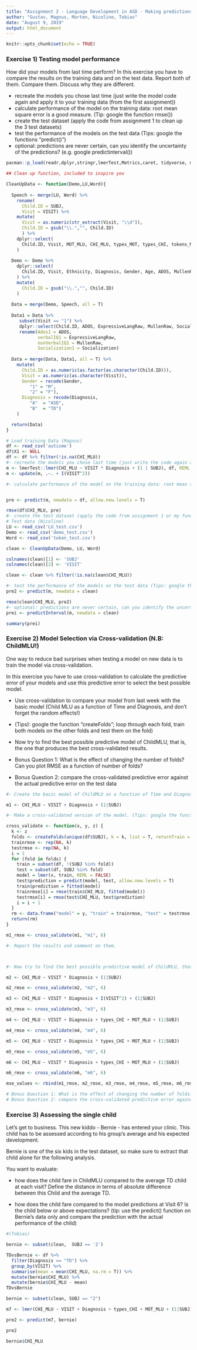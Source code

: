```yaml
---
title: "Assignment 2 - Language Development in ASD - Making predictions"
author: "Gustav, Magnus, Morten, Nicoline, Tobias"
date: "August 9, 2019"
output: html_document
---
```


```r
knitr::opts_chunk$set(echo = TRUE)
```

### Exercise 1) Testing model performance

How did your models from last time perform? In this exercise you have to compare the results on the training data and on the test data. Report both of them. Compare them. Discuss why they are different.

- recreate the models you chose last time (just write the model code again and apply it to your training data (from the first assignment))
- calculate performance of the model on the training data: root mean square error is a good measure. (Tip: google the function rmse())
- create the test dataset (apply the code from assignment 1 to clean up the 3 test datasets)
- test the performance of the models on the test data (Tips: google the functions "predict()")
- optional: predictions are never certain, can you identify the uncertainty of the predictions? (e.g. google predictinterval())


```r

pacman::p_load(readr,dplyr,stringr,lmerTest,Metrics,caret, tidyverse, merTools)

## Clean up function, included to inspire you

CleanUpData <- function(Demo,LU,Word){
  
  Speech <- merge(LU, Word) %>% 
    rename(
      Child.ID = SUBJ, 
      Visit = VISIT) %>%
    mutate(
      Visit = as.numeric(str_extract(Visit, "\\d")),
      Child.ID = gsub("\\.","", Child.ID)
      ) %>%
    dplyr::select(
      Child.ID, Visit, MOT_MLU, CHI_MLU, types_MOT, types_CHI, tokens_MOT, tokens_CHI
    )
  
  Demo <- Demo %>%
    dplyr::select(
      Child.ID, Visit, Ethnicity, Diagnosis, Gender, Age, ADOS, MullenRaw, ExpressiveLangRaw, Socialization
    ) %>%
    mutate(
      Child.ID = gsub("\\.","", Child.ID)
    )
    
  Data = merge(Demo, Speech, all = T)
  
  Data1 = Data %>% 
     subset(Visit == "1") %>% 
     dplyr::select(Child.ID, ADOS, ExpressiveLangRaw, MullenRaw, Socialization) %>%
     rename(Ados1 = ADOS, 
            verbalIQ1 = ExpressiveLangRaw, 
            nonVerbalIQ1 = MullenRaw,
            Socialization1 = Socialization) 
  
  Data = merge(Data, Data1, all = T) %>%
    mutate(
      Child.ID = as.numeric(as.factor(as.character(Child.ID))),
      Visit = as.numeric(as.character(Visit)),
      Gender = recode(Gender, 
         "1" = "M",
         "2" = "F"),
      Diagnosis = recode(Diagnosis,
         "A"  = "ASD",
         "B"  = "TD")
    )

  return(Data)
}

# Load training Data (Magnus)
df <- read_csv('autisme')
df$X1 <- NULL
df <- df %>% filter(!is.na(CHI_MLU))
#- recreate the models you chose last time (just write the code again and apply it to Train Data) (Gustav)
m <- lmerTest::lmer(CHI_MLU ~ VISIT * Diagnosis + (1 | SUBJ), df, REML = F)
m <- update(m, .~. + I(VISIT^2))

#- calculate performance of the model on the training data: root mean square error is a good measure. (Tip: google the function rmse()) (Morten)


pre <- predict(m, newdata = df, allow.new.levels = T)

rmse(df$CHI_MLU, pre)
#- create the test dataset (apply the code from assignment 1 or my function to clean up the 3 test datasets)
# Test data (Nicoline)
LU <- read_csv('LU_test.csv')
Demo <- read_csv('demo_test.csv')
Word <- read_csv('token_test.csv')

clean <- CleanUpData(Demo, LU, Word)

colnames(clean)[1] <- 'SUBJ'
colnames(clean)[2] <- 'VISIT'

clean <- clean %>% filter(!is.na(clean$CHI_MLU))

#- test the performance of the models on the test data (Tips: google the functions "predict()") (Tobias)
pre2 <- predict(m, newdata = clean)

rmse(clean$CHI_MLU, pre2)
#- optional: predictions are never certain, can you identify the uncertainty of the predictions? (e.g. google predictinterval()) (Magnus)
prei <- predictInterval(m, newdata = clean)

summary(prei)

```

### Exercise 2) Model Selection via Cross-validation (N.B: ChildMLU!)

One way to reduce bad surprises when testing a model on new data is to train the model via cross-validation. 

In this exercise you have to use cross-validation to calculate the predictive error of your models and use this predictive error to select the best possible model.

- Use cross-validation to compare your model from last week with the basic model (Child MLU as a function of Time and Diagnosis, and don't forget the random effects!)
- (Tips): google the function "createFolds";  loop through each fold, train both models on the other folds and test them on the fold)


- Now try to find the best possible predictive model of ChildMLU, that is, the one that produces the best cross-validated results.

- Bonus Question 1: What is the effect of changing the number of folds? Can you plot RMSE as a function of number of folds?
- Bonus Question 2: compare the cross-validated predictive error against the actual predictive error on the test data


```r
#- Create the basic model of ChildMLU as a function of Time and Diagnosis (don't forget the random effects!). (Gustav)

m1 <- CHI_MLU ~ VISIT + Diagnosis + (1|SUBJ)

#- Make a cross-validated version of the model. (Tips: google the function "createFolds";  loop through each fold, train a model on the other folds and test it on the fold) (Morten)

cross_validate <- function(x, y, z) {
  k <- z
  folds <- createFolds(unique(df$SUBJ), k = k, list = T, returnTrain = F)
  trainrmse <- rep(NA, k)
  testrmse <- rep(NA, k)
  i = 1
  for (fold in folds) {
    train = subset(df, !(SUBJ %in% fold))
    test = subset(df, SUBJ %in% fold)
    model = lmer(x, train, REML = FALSE)
    test$prediction = predict(model, test, allow.new.levels = T)
    train$prediction = fitted(model)
    trainrmse[i] = rmse(train$CHI_MLU, fitted(model))
    testrmse[i] = rmse(test$CHI_MLU, test$prediction)
    i = i + 1
  }
  rm <- data.frame("model" = y, "train" = trainrmse, "test" = testrmse, "diff" = testrmse - trainrmse, "meantrain" = rep(mean(trainrmse), k), "meantest" = rep(mean(testrmse), k), "meandiff" = rep(mean(testrmse) - mean(trainrmse), k), "sdtrain" = rep(sd(trainrmse), k), "sdtest" = rep(sd(testrmse), k))
  return(rm)
}

m1_rmse <- cross_validate(m1, "m1", 6)

#- Report the results and comment on them.



#- Now try to find the best possible predictive model of ChildMLU, that is, the one that produces the best cross-validated results. (Nicoline)

m2 <- CHI_MLU ~ VISIT * Diagnosis + (1|SUBJ)

m2_rmse <- cross_validate(m2, "m2", 6)

m3 <- CHI_MLU ~ VISIT * Diagnosis + I(VISIT^2) + (1|SUBJ)

m3_rmse <- cross_validate(m3, "m3", 6)

m4 <- CHI_MLU ~ VISIT + Diagnosis + types_CHI + MOT_MLU + (1|SUBJ)

m4_rmse <- cross_validate(m4, "m4", 6)

m5 <- CHI_MLU ~ VISIT + Diagnosis * types_CHI + MOT_MLU + (1|SUBJ)

m5_rmse <- cross_validate(m5, "m5", 6)

m6 <- CHI_MLU ~ VISIT * Diagnosis + types_CHI + MOT_MLU + (1|SUBJ)

m6_rmse <- cross_validate(m6, "m6", 6)

mse_values <- rbind(m1_rmse, m2_rmse, m3_rmse, m4_rmse, m5_rmse, m6_rmse)

# Bonus Question 1: What is the effect of changing the number of folds? Can you plot RMSE as a function of number of folds?
# Bonus Question 2: compare the cross-validated predictive error against the actual predictive error on the test data
```

### Exercise 3) Assessing the single child

Let's get to business. This new kiddo - Bernie - has entered your clinic. This child has to be assessed according to his group's average and his expected development.

Bernie is one of the six kids in the test dataset, so make sure to extract that child alone for the following analysis.

You want to evaluate:

- how does the child fare in ChildMLU compared to the average TD child at each visit? Define the distance in terms of absolute difference between this Child and the average TD.

- how does the child fare compared to the model predictions at Visit 6? Is the child below or above expectations? (tip: use the predict() function on Bernie's data only and compare the prediction with the actual performance of the child)

```r
#(Tobias)

bernie <- subset(clean,  SUBJ == '2')

TDvsBernie <- df %>% 
  filter(Diagnosis == "TD") %>% 
  group_by(VISIT) %>% 
  summarise(mean = mean(CHI_MLU, na.rm = T)) %>% 
  mutate(bernie$CHI_MLU) %>% 
  mutate(bernie$CHI_MLU - mean)
TDvsBernie

bernie <- subset(clean, SUBJ == "2")

m7 <- lmer(CHI_MLU ~ VISIT + Diagnosis + types_CHI + MOT_MLU + (1|SUBJ), df, REML = FALSE)

pre2 <- predict(m7, bernie)

pre2

bernie$CHI_MLU
```